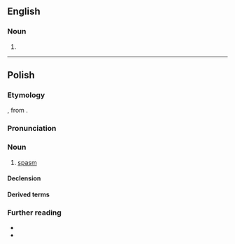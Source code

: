 ==English==

===Noun===
{{head|en|misspelling}}

# {{misspelling of|en|spasm}}

----

==Polish==
{{wp|lang=pl}}

===Etymology===
{{bor+|pl|la|spasmus}}, from {{der|pl|grc|σπασμός}}.

===Pronunciation===
{{pl-p|a=LL-Q809 (pol)-Olaf-spazm.wav}}

===Noun===
{{pl-noun|m-in}}

# {{lb|pl|symptom}} [[spasm]]
#: {{syn|pl|kurcz}}

====Declension====
{{pl-decl-noun-m-in}}

====Derived terms====
{{col3|pl|title=adjective|spazmatyczny}}
{{col3|pl|title=adverb|spazmatycznie}}

===Further reading===
* {{R:pl:WSJP}}
* {{R:pl:PWN}}